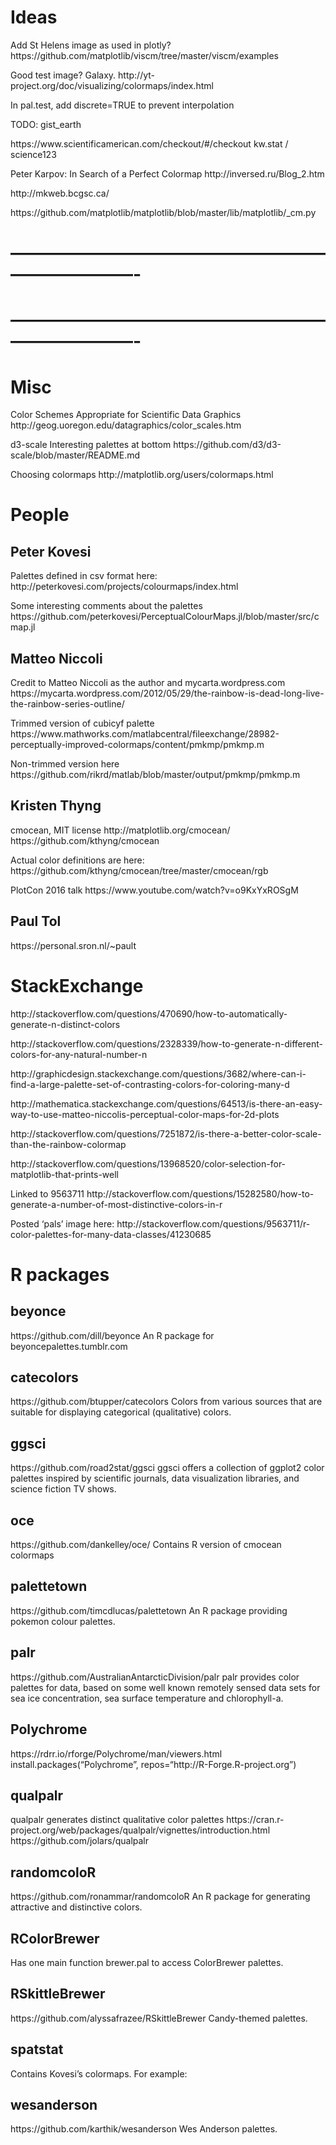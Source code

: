 
# Ideas

Add St Helens image as used in plotly?
https://github.com/matplotlib/viscm/tree/master/viscm/examples

Good test image? Galaxy.
http://yt-project.org/doc/visualizing/colormaps/index.html

In pal.test, add discrete=TRUE to prevent interpolation

TODO: gist_earth

https://www.scientificamerican.com/checkout/#/checkout
kw.stat / science123

Peter Karpov: In Search of a Perfect Colormap
http://inversed.ru/Blog_2.htm

http://mkweb.bcgsc.ca/

https://github.com/matplotlib/matplotlib/blob/master/lib/matplotlib/_cm.py


# ----------------------------------------------------------------------------
# ----------------------------------------------------------------------------

# Misc

Color Schemes Appropriate for Scientific Data Graphics
http://geog.uoregon.edu/datagraphics/color_scales.htm

d3-scale Interesting palettes at bottom
https://github.com/d3/d3-scale/blob/master/README.md

Choosing colormaps
http://matplotlib.org/users/colormaps.html


# People


## Peter Kovesi

Palettes defined in csv format here:
http://peterkovesi.com/projects/colourmaps/index.html

Some interesting comments about the palettes
https://github.com/peterkovesi/PerceptualColourMaps.jl/blob/master/src/cmap.jl


## Matteo Niccoli

Credit to Matteo Niccoli as the author and mycarta.wordpress.com
https://mycarta.wordpress.com/2012/05/29/the-rainbow-is-dead-long-live-the-rainbow-series-outline/

Trimmed version of cubicyf palette
https://www.mathworks.com/matlabcentral/fileexchange/28982-perceptually-improved-colormaps/content/pmkmp/pmkmp.m

Non-trimmed version here
https://github.com/rikrd/matlab/blob/master/output/pmkmp/pmkmp.m


## Kristen Thyng

cmocean, MIT license
http://matplotlib.org/cmocean/
https://github.com/kthyng/cmocean

Actual color definitions are here:
https://github.com/kthyng/cmocean/tree/master/cmocean/rgb

PlotCon 2016 talk
https://www.youtube.com/watch?v=o9KxYxROSgM


## Paul Tol

https://personal.sron.nl/~pault


# StackExchange

http://stackoverflow.com/questions/470690/how-to-automatically-generate-n-distinct-colors

http://stackoverflow.com/questions/2328339/how-to-generate-n-different-colors-for-any-natural-number-n

http://graphicdesign.stackexchange.com/questions/3682/where-can-i-find-a-large-palette-set-of-contrasting-colors-for-coloring-many-d

http://mathematica.stackexchange.com/questions/64513/is-there-an-easy-way-to-use-matteo-niccolis-perceptual-color-maps-for-2d-plots

http://stackoverflow.com/questions/7251872/is-there-a-better-color-scale-than-the-rainbow-colormap

http://stackoverflow.com/questions/13968520/color-selection-for-matplotlib-that-prints-well

Linked to 9563711
http://stackoverflow.com/questions/15282580/how-to-generate-a-number-of-most-distinctive-colors-in-r

Posted 'pals' image here:
http://stackoverflow.com/questions/9563711/r-color-palettes-for-many-data-classes/41230685


# R packages

## beyonce
https://github.com/dill/beyonce
An R package for beyoncepalettes.tumblr.com

## catecolors
https://github.com/btupper/catecolors
Colors from various sources that are suitable for displaying categorical (qualitative) colors.

## ggsci
https://github.com/road2stat/ggsci
ggsci offers a collection of ggplot2 color palettes inspired by scientific journals, data visualization libraries, and science fiction TV shows.

## oce
https://github.com/dankelley/oce/
Contains R version of cmocean colormaps

## palettetown
https://github.com/timcdlucas/palettetown
An R package providing pokemon colour palettes.

## palr
https://github.com/AustralianAntarcticDivision/palr
palr provides color palettes for data, based on some well known remotely sensed data sets for sea ice concentration, sea surface temperature and chlorophyll-a.

## Polychrome
https://rdrr.io/rforge/Polychrome/man/viewers.html
install.packages("Polychrome", repos="http://R-Forge.R-project.org")

## qualpalr
qualpalr generates distinct qualitative color palettes
https://cran.r-project.org/web/packages/qualpalr/vignettes/introduction.html
https://github.com/jolars/qualpalr

## randomcoloR
https://github.com/ronammar/randomcoloR
An R package for generating attractive and distinctive colors.

## RColorBrewer
Has one main function brewer.pal to access ColorBrewer palettes.

## RSkittleBrewer
https://github.com/alyssafrazee/RSkittleBrewer
Candy-themed palettes.

## spatstat
Contains Kovesi's colormaps.  For example:

## wesanderson
https://github.com/karthik/wesanderson
Wes Anderson palettes.
